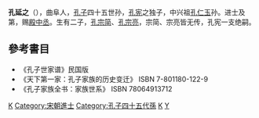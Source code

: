 '''孔延之'''（{{bd|?||?||}}），曲阜人，[[孔子|孔子]]四十五世孙，[[孔宪|孔宪]]之独子，中兴祖[[孔仁玉|孔仁玉]]孙。进士及第，赐[[殿中丞|殿中丞]]。生有二子，[[孔宗简|孔宗简]]、[[孔宗亮|孔宗亮]]，宗简、宗亮皆无传，孔宪一支绝嗣。

==參考書目==
* 《孔子世家谱》民国版
* 《天下第一家：孔子家族的历史变迁》  ISBN  7-801180-122-9
* 《孔子家族全书：家族世系》 ISBN 78064913712

{{孔子世家家族树}}

[[Category:宋朝政治人物|K]]
[[Category:宋朝進士|Category:宋朝進士]]
[[Category:孔子四十五代孫|Category:孔子四十五代孫]]
[[Category:曲阜人|K]]
[[Category:孔姓|Y]]